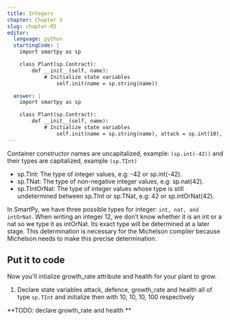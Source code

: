```yaml
---
title: Integers
chapter: Chapter 5
slug: chapter-05
editor:
  language: python
  startingCode: |
    import smartpy as sp

    class Plant(sp.Contract):
        def __init__(self, name):
            # Initialize state variables
        		self.init(name = sp.string(name)) 

  answer: |  
    import smartpy as sp

    class Plant(sp.Contract):
        def __init__(self, name):
            # Initialize state variables
        		self.init(name = sp.string(name), attack = sp.int(10), defense = sp.int(10), growth_rate = sp.int(10), health = sp.int(100))
---
```


Container constructor names are uncapitalized, example: `(sp.int(-42))` and their types are capitalized, example `(sp.TInt)`

 - sp.TInt: The type of integer values, e.g: -42 or sp.int(-42).
 - sp.TNat: The type of non-negative integer values, e.g: sp.nat(42).
 - sp.TIntOrNat: The type of integer values whose type is still undetermined between sp.TInt or sp.TNat, e.g: 42 or sp.intOrNat(42).

In SmartPy, we have three possible types for integer: `int, nat, and intOrNat`. When writing an integer 12, we don’t know whether it is an int or a nat so we type it as intOrNat. Its exact type will be determined at a later stage. This determination is necessary for the Michelson compiler because Michelson needs to make this precise determination.

## Put it to code

Now you'll intialize growth_rate attribute and health for your plant to grow.

1) Declare state variables attack, defence, growth_rate and health all of type `sp.TInt` and initialize then with 10, 10, 10, 100 respectively

**TODO: declare growth_rate and health **
